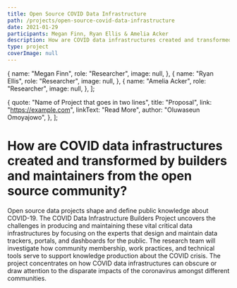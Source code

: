 ```yaml
---
title: Open Source COVID Data Infrastructure
path: /projects/open-source-covid-data-infrastructure
date: 2021-01-29
participants: Megan Finn, Ryan Ellis & Amelia Acker
description: How are COVID data infrastructures created and transformed by builders and maintainers from the open source community?
type: project
coverImage: null
---
```


  {
    name: "Megan Finn",
    role: "Researcher",
    image: null,
  },
  {
    name: "Ryan Ellis",
    role: "Researcher",
    image: null,
  },
  {
    name: "Amelia Acker",
    role: "Researcher",
    image: null,
  },
];

  {
    quote: "Name of Project that goes in two lines",
    title: "Proposal",
    link: "https://example.com",
    linkText: "Read More",
    author: "Oluwaseun Omoyajowo",
  },
];

# How are COVID data infrastructures created and transformed by builders and maintainers from the open source community?

Open source data projects shape and define public knowledge about COVID-19. The COVID Data Infrastructure Builders Project uncovers the challenges in producing and maintaining these vital critical data infrastructures by focusing on the experts that design and maintain data trackers, portals, and dashboards for the public. The research team will investigate how community membership, work practices, and technical tools serve to support knowledge production about the COVID crisis. The project concentrates on how COVID data infrastructures can obscure or draw attention to the disparate impacts of the coronavirus amongst different communities.
